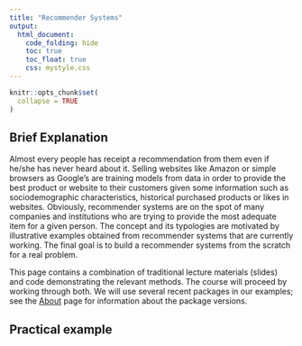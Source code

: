 ```yaml
---
title: "Recommender Systems"
output:
  html_document: 
    code_folding: hide
    toc: true
    toc_float: true
    css: mystyle.css
---
```


```r
knitr::opts_chunk$set(
  collapse = TRUE
)
```

## Brief Explanation 

Almost every people has receipt a recommendation from them even if he/she has never heard about it.  Selling websites like Amazon or simple browsers as Google’s are training models from data in order to provide the best product or website to their customers given some information such as sociodemographic characteristics, historical purchased products or likes in websites. Obviously, recommender systems are on the spot of many companies and institutions who are trying to provide the most adequate item for a given person.  The concept and its typologies are motivated by illustrative examples obtained from recommender systems that are currently working. The final goal is to build a recommender systems from the scratch for a real problem.

This page contains a combination of traditional lecture materials (slides) and code demonstrating the relevant methods. The course will proceed by working through both. We will use several recent packages in our examples; see the [About](./About.html) page for information about the package versions.

## Practical example
